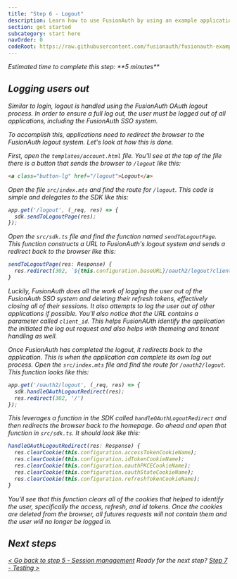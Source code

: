```yaml
---
title: "Step 6 - Logout"
description: Learn how to use FusionAuth by using an example application with a logout button.
section: get started
subcategory: start here
navOrder: 0
codeRoot: https://raw.githubusercontent.com/fusionauth/fusionauth-example-get-started/main
---
```


<div className="border border-green-700 px-3 rounded-md">
  <i className="fa-duotone fa-stopwatch fa-2x mr-2 text-green-700 align-middle"/> Estimated time to complete this step: **5 minutes**
</div>

## Logging users out

Similar to login, logout is handled using the FusionAuth OAuth logout process. In order to ensure a full log out, the user must be logged out of all applications, including the FusionAuth SSO system.

To accomplish this, applications need to redirect the browser to the FusionAuth logout system. Let's look at how this is done.

First, open the `templates/account.html` file. You'll see at the top of the file there is a button that sends the browser to `/logout` like this:

```html
<a class="button-lg" href="/logout">Logout</a>
```

Open the file `src/index.mts` and find the route for `/logout`. This code is simple and delegates to the SDK like this:

```typescript
app.get('/logout', (_req, res) => {
  sdk.sendToLogoutPage(res);
});
```

Open the `src/sdk.ts` file and find the function named `sendToLogoutPage`. This function constructs a URL to FusionAuth's logout system and sends a redirect back to the browser like this:

```typescript
sendToLogoutPage(res: Response) {
  res.redirect(302, `${this.configuration.baseURL}/oauth2/logout?client_id=${this.configuration.clientId}`);
}
```

Luckily, FusionAuth does all the work of logging the user out of the FusionAuth SSO system and deleting their refresh tokens, effectively closing all of their sessions. It also attempts to log the user out of other applications if possible. You'll also notice that the URL contains a parameter called `client_id`. This helps FusionAUth identify the application the initiated the log out request and also helps with themeing and tenant handling as well.

Once FusionAuth has completed the logout, it redirects back to the application. This is when the application can complete its own log out process. Open the `src/index.mts` file and find the route for `/oauth2/logout`. This function looks like this:

```typescript
app.get('/oauth2/logout', (_req, res) => {
  sdk.handleOAuthLogoutRedirect(res);
  res.redirect(302, '/')
});
```

This leverages a function in the SDK called `handleOAuthLogoutRedirect` and then redirects the browser back to the homepage. Go ahead and open that function in `src/sdk.ts`. It should look like this:

```typescript
handleOAuthLogoutRedirect(res: Response) {
  res.clearCookie(this.configuration.accessTokenCookieName);
  res.clearCookie(this.configuration.idTokenCookieName);
  res.clearCookie(this.configuration.oauthPKCECookieName);
  res.clearCookie(this.configuration.oauthStateCookieName);
  res.clearCookie(this.configuration.refreshTokenCookieName);
}
```

You'll see that this function clears all of the cookies that helped to identify the user, specifically the access, refresh, and id tokens. Once the cookies are deleted from the browser, all futures requests will not contain them and the user will no longer be logged in.

## Next steps

[\< Go back to step 5 - Session management](step-5) <span class="inline-block mx-6 font-bold">Ready for the next step?</span> [Step 7 - Testing \>](step-7)



